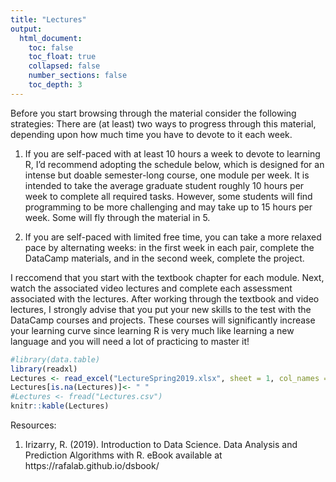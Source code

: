 ```yaml
---
title: "Lectures"
output: 
  html_document:
    toc: false
    toc_float: true
    collapsed: false
    number_sections: false
    toc_depth: 3
---
```


Before you start browsing through the material consider the following strategies: There are (at least) two ways to progress through this material, depending upon how much time you have to devote to it each week.

1. If you are self-paced with at least 10 hours a week to devote to learning R, I’d recommend adopting the schedule below, which is designed for an intense but doable semester-long course, one module per week.  It is intended to take the average graduate student roughly 10 hours per week to complete all required tasks.  However, some students will find programming to be more challenging and may take up to 15 hours per week. Some will fly through the material in 5.

2. If you are self-paced with limited free time, you can take a more relaxed pace by alternating weeks: in the first week in each pair, complete the DataCamp materials, and in the second week, complete the project.  

I reccomend that you start with the textbook chapter for each module. Next, watch the associated video lectures and complete each assessment associated with the lectures. After working through the textbook and video lectures, I strongly advise that you put your new skills to the test with the DataCamp courses and projects. These courses will significantly increase your learning curve since learning R is very much like learning a new language and you will need a lot of practicing to master it!


```r
#library(data.table)
library(readxl)
Lectures <- read_excel("LectureSpring2019.xlsx", sheet = 1, col_names = TRUE, col_types = NULL, na = "", skip = 0)
Lectures[is.na(Lectures)]<- " "
#Lectures <- fread("Lectures.csv")
knitr::kable(Lectures)

```

Resources:

1.	Irizarry, R. (2019). Introduction to Data Science. Data Analysis and Prediction Algorithms with R. eBook available at https://rafalab.github.io/dsbook/

